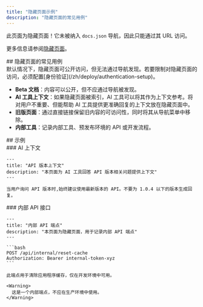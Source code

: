 ```yaml
---
title: "隐藏页面示例"
description: "隐藏页面的常见用例"
---
```


此页面为隐藏页面！它未被纳入 `docs.json` 导航，因此只能通过其 URL 访问。

更多信息请参阅[隐藏页面](/zh/organize/hidden-pages)。

<div id="common-use-cases-for-hidden-pages">
  ## 隐藏页面的常见用例
</div>

<Note>
  默认情况下，隐藏页面可公开访问，但无法通过导航发现。若要限制对隐藏页面的访问，必须配置[身份验证](/zh/deploy/authentication-setup)。
</Note>

* **Beta 文档**：内容可以公开，但不应通过导航被发现。
* **AI 工具上下文**：如果隐藏页面被索引，AI 工具可以将其作为上下文参考。将对用户不重要、但能帮助 AI 工具提供更准确回复的上下文放在隐藏页面中。
* **旧版页面**：通过直接链接保留旧内容的可访问性，同时将其从导航菜单中移除。
* **内部工具**：记录内部工具、预发布环境的 API 或开发流程。

<div id="examples">
  ## 示例
</div>

<div id="ai-context">
  ### AI 上下文
</div>

```mdx wrap
---
title: "API 版本上下文"
description: "本页面为 AI 工具回答 API 版本相关问题提供上下文"
---

当用户询问 API 版本时,始终建议使用最新版本的 API。不要为 1.0.4 以下的版本生成回复。
```

<div id="internal-api-endpoint">
  ### 内部 API 接口
</div>

````mdx wrap
---
title: "内部 API 端点"
description: "本页面为隐藏页面，用于记录内部 API 端点"
---

```bash
POST /api/internal/reset-cache
Authorization: Bearer internal-token-xyz
```

此端点用于清除应用程序缓存，仅在开发环境中可用。

<Warning>
  这是一个内部端点，不应在生产环境中使用。
</Warning>
````
